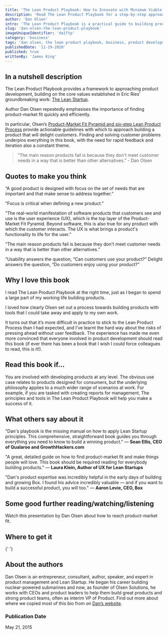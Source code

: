 ```yaml
---
title: 'The Lean Product Playbook: How to Innovate with Minimum Viable Products and Rapid Customer Feedback'
description: 'Read The Lean Product Playbook for a step-by-step approach to designing products that will delight customers.'
author: 'Dan Olsen'
intro: 'The Lean Product Playbook is a practical guide to building products that customers love. Whether you work at a startup or a large, established company, we all know that building great products is hard. Most new products fail. This book helps improve your chances of building successful products through clear, step-by-step guidance and advice. - Amazon Product Description'
slug: 'dan-olsen-the-lean-product-playbook'
imageUniqueIdentifier: 'da1ftp'
category: 'business'
tags: 'dan olsen, the lean product playbook, business, product development, the lean startup'
publishedDate: '11-19-2020'
published: true
writtenBy: 'James King'
---
```



## In a nutshell description

The Lean Product Playbook provides a framework to approaching product development, building on the core values established in Eric Ries’ groundbreaking work: [The Lean Startup](https://www.amazon.com/Lean-Startup-Entrepreneurs-Continuous-Innovation/dp/0307887898/ref=as_li_ss_tl?_encoding=UTF8&qid=1605815293&sr=8-1&linkCode=ll1&tag=paperbacktrav-20&linkId=7bd5e9305bcc6a35fa15fb273bb6ca73&language=en_US).

Author Dan Olsen repeatedly emphasises the importance of finding product-market fit quickly and efficiently.

In particular, Olsen’s [Product-Market Fit Pyramid and six-step Lean Product Process](https://leanstartup.co/a-playbook-for-achieving-product-market-fit/#:~:text=The%20Product%2DMarket%20Fit%20Pyramid%20is%20an%20actionable%20model%20that,fit%20using%20five%20key%20components.&text=From%20bottom%20to%20top%2C%20the,your%20user%20experience%20(UX)) provide actionable guidelines with which to approach building a product that will delight customers. Finding and solving customer problems underpins everything in this book, with the need for rapid feedback and iteration also a constant theme. 

> “The main reason products fail is because they don't meet customer needs in a way that is better than other alternatives.” - Dan Olsen

## Quotes to make you think

“A good product is designed with focus on the set of needs that are important and that make sense to address together.”

“Focus is critical when defining a new product.”

“The real-world manifestation of software products that customers see and use is the user experience (UX), which is the top layer of the Product-Market Fit Pyramid. Beyond software, this is also true for any product with which the customer interacts. The UX is what brings a product's functionality to life for the user.”

“The main reason products fail is because they don't meet customer needs in a way that is better than other alternatives.”

“Usability answers the question, “Can customers use your product?” Delight answers the question, “Do customers enjoy using your product?”

## Why I love this book

I read The Lean Product Playbook at the right time, just as I began to spend a large part of my working life building products. 

I loved how clearly Olsen set out a process towards building products with tools that I could take away and apply to my own work.

It turns out that it’s more difficult in practice to stick to the Lean Product Process than I had expected, and I’ve learnt the hard way about the risks of pressing ahead without user feedback. The experience has made me even more convinced that everyone involved in product development should read this book (if ever there has been a book that I wish I could force colleagues to read, this is it!). 

## Read this book if…

You are involved with developing products at any level. The obvious use case relates to products designed for consumers, but the underlying philosophy applies to a much wider range of scenarios at work. For example, if you are tasked with creating reports for management, The principles and tools in The Lean Product Playbook will help you make a success of it.

## What others say about it

"Dan's playbook is the missing manual on how to apply Lean Startup principles. This comprehensive, straightforward book guides you through everything you need to know to build a winning product."
 — **Sean Ellis, CEO of Qualaroo and GrowthHackers.com**

"A great, detailed guide on how to find product-market fit and make things people will love. This book should be required reading for everybody building products." 
— **Laura Klein, Author of UX for Lean Startups**

"Dan's product expertise was incredibly helpful in the early days of building and growing Box. I found his advice incredibly valuable — and if you want to build a successful product, you will too." 
— **Aaron Levie, CEO, Box**

## Some good further reading/watching/listening

Watch this presentation by Dan Olsen about how to reach product-market fit.




## Where to get it

<AmazonCta
  bookSummary
  link="https://www.amazon.com/Lean-Product-Playbook-Innovate-Products/dp/1118960874/ref=as_li_ss_tl?crid=3AW8WQWIE3JBN&dchild=1&keywords=the+lean+product+playbook&qid=1605813679&sprefix=the+lean+produ,aps,252&sr=8-1&linkCode=ll1&tag=paperbacktrav-20&linkId=17b22bb2c787272cd598441fb5a659f9&language=en_US"
/>{' '}

## About the authors

Dan Olsen is an entrepreneur, consultant, author, speaker, and expert in product management and Lean Startup. He began his career building nuclear-powered submarines and now, as founder of Olsen Solutions, he works with CEOs and product leaders to help them build great products and strong product teams, often as interim VP of Product. Find out more about where we copied most of this bio from on [Dan’s website](https://dan-olsen.com).

### Publication Date

May 21, 2015
